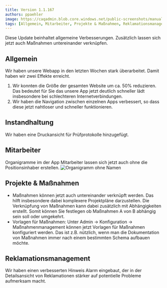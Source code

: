 ---
title: Version 1.1.167
authors: ppaehler
image: https://caqadmin.blob.core.windows.net/public-screenshots/manual-screenshots/Screenshot%202022-03-30%20175213_OrgChartWithoutName.png
tags: [Allgemein, Mitarbeiter, Projekte & Maßnahmen, Reklamationsmanagement]
---

Diese Update beinhaltet allgemeine Verbesserungen. Zusätzlich lassen sich jetzt auch Maßnahmen untereinander verknüpfen.

<!--truncate-->

## Allgemein

Wir haben unsere Webapp in den letzten Wochen stark überarbeitet. Damit haben wir zwei Effekte erreicht.

1. Wir konnten die Größe der gesamten Website um ca. 50% reduzieren. Das bedeutet für Sie das unsere App jetzt deutlich schneller lädt insbesondere bei schlechteren Internetverbindungen.
2. Wir haben die Navigation zwischen einzelnen Apps verbessert, so dass diese jetzt nahtloser und schneller funktionieren.

## Instandhaltung

Wir haben eine Druckansicht für Prüfprotokolle hinzugefügt.

## Mitarbeiter

Organigramme im der App Mitarbeiter lassen sich jetzt auch ohne die Positionsinhaber erstellen.
![Organigramm ohne Namen](https://caqadmin.blob.core.windows.net/public-screenshots/manual-screenshots/Screenshot%202022-03-30%20175213_OrgChartWithoutName.png)

## Projekte & Maßnahmen

- Maßnahmen können jetzt auch untereinander verknüpft werden. Das hilft insbesondere dabei komplexere Projektpläne darzustellen.
  Die Verknüpfung von Maßnahmen kann dabei zusätzlich mit Abhängigkeiten erstellt. Somit können Sie festlegen ob Maßnahmen A von B abhängig sein soll oder umgekehrt.
- Vorlagen für Maßnahmen: Unter Admin -> Konfiguration -> Maßnahmenmanagement können jetzt Vorlagen für Maßnahmen konfiguriert werden.
  Das ist z.B. nützlich, wenn man die Dokumentation von Maßnahmen immer nach einem bestimmten Schema aufbauen möchte.

## Reklamationsmanagement

Wir haben einen verbesserten Hinweis Alarm eingebaut, der in der Detailsansicht von Reklamationen stärker auf potentielle Probleme aufmerksam macht.
